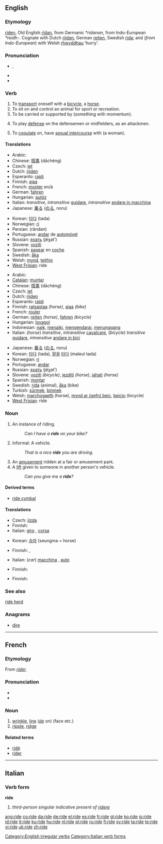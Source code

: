 ==English==

===Etymology===
{{ME.}} [[riden]], Old English [[ridan|rīdan]], from Germanic ''*ridanan'', from Indo-European ''*reidh-''. Cognate with Dutch [[rijden]], German [[reiten]], Swedish [[rida]]; and (''from Indo-European'') with Welsh [[rhwyddhau]] ‘hurry’.

===Pronunciation===
* {{IPA|/ɹaɪd/}}, {{SAMPA|/r\aId/}}
* {{audio|en-us-ride.ogg|Audio (US)}}
* {{rhymes|aɪd}}

===Verb===
{{en-verb|rides|riding|rode|ridden}}

# To [[transport]] oneself with a [[bicycle]], a [[horse]].
# To sit on and control an animal for sport or recreation.
# To be carried or supported by (something with momentum).
# {{lacrosse}} To play [[defense]] on the defensemen or midfielders, as an attackmen.
# To [[copulate]] on, have [[sexual intercourse]] with (a woman). <!--since 1250-->

====Translations====
{{trans-top|in a vehicle}}
* Arabic: {{Arab|[[ركب]]}} {{IPAchar|(rákeba)}}
* Chinese: [[搭乘]] (dāchéng)
* Czech: [[jet]]
* Dutch: [[rijden]]
* Esperanto: [[rajdi]]
* Finnish: [[ajaa]]
* French: [[monter]] en/à
* German: [[fahren]]
* Hungarian: [[autóz]]
* Italian: ''transitive'', ''intransitive'' [[guidare]], ''intransitive'' [[andare in macchina]]
* Japanese: [[乗る]] ([[のる]], noru)
{{trans-mid}}
* Korean: [[타다]] (tada)
* Norwegian: [[ri]]
* Persian: {{fa-Arab|[[راندن]]}} (rândan)
* Portuguese: [[andar]] de [[automóvel]]
* Russian: [[ехать]] (jéχat’)
* Slovene: [[voziti]]
* Spanish: [[pasear]] en [[coche]]
* Swedish: [[åka]]
* Welsh: [[mynd]], [[teithio]]
* [[West Frisian]]: ride
{{trans-bottom}}

{{trans-top|horse, bicycle}}
* Arabic: {{Arab|[[ركب]]}} {{IPAchar|(rákeba)}}
* [[Catalan]]: [[muntar]]
* Chinese: [[搭乘]] (dāchéng)
* Czech: [[jet]]
* Dutch: [[rijden]]
* Esperanto: [[rajdi]]
* Finnish: [[ratsastaa]] ''(horse)'', [[ajaa]] ''(bike)''
* French: [[rouler]]
* German: [[reiten]] ''(horse)'', [[fahren]] ''(bicycle)''
* Hungarian: [[lovagol]]
* Indonesian: [[naik]], [[naik|menaiki]], [[kendara|mengendarai]], [[tunggang|menunggang]]
* Italian: (''horse'') ''transitive'', ''intransitive'' [[cavalcare]], (''bicycle'') ''transitive'' [[guidare]], ''intransitive'' [[andare in bici]]
{{trans-mid}}
* Japanese: [[乗る]] ([[のる]], noru)
* Korean: [[타다]] (tada), [[말|말을]] [[타다]] (maleul tada)
* Norwegian: [[ri]]
* Portuguese: [[andar]]
* Russian: [[ехать]] (jéχat’)
* Slovene: [[voziti]] ''(bicycle)'', [[jezditi]] ''(horse)'', [[jahati]] ''(horse)''
* Spanish: [[montar]]
* Swedish: [[rida]] (animal), [[åka]] (bike)
* Turkish: [[sürmek]], [[binmek]]
* Welsh: [[marchogaeth]] (horse), [[mynd ar (gefn) beic]], [[beicio]] (bicycle)
* [[West Frisian]]: ride
{{trans-bottom}}

===Noun===
{{en-noun}}

# An instance of riding.
#: ''Can I have a '''ride''' on your bike?''
# Informal: A vehicle.
#: ''That is a nice '''ride''' you are driving.''
# An [[amusement]] ridden at a fair or amusement park.
# A [[lift]] given to someone in another person's vehicle.
#: ''Can you give me a '''ride'''?''

====Derived terms====
* [[ride cymbal]]

====Translations====
{{trans-top|instance of riding}}
* Czech: [[jízda]] {{f}}
* Finnish: {{t|fi|ajelu}}
* Italian: [[giro]] {{m}}, [[corsa]] {{f}}
{{trans-mid}}
* Korean: [[승마]] (seungma = horse)
{{trans-bottom}}

{{trans-top|vehicle}}
* Finnish: {{t|fi|rassi}}, {{t|fi|ajopeli}}
{{trans-mid}}
* Italian: (''car'') [[macchina]] {{f}}, [[auto]] {{f}}
{{trans-bottom}}

{{trans-top|amusement}}
* Finnish: {{t|fi|ajelu}}
{{trans-mid}}
{{trans-bottom}}

{{trans-top|lift}}
* Finnish: {{t|fi|kyyti}}
{{trans-mid}}
{{trans-bottom}}

===See also===
[[ride herd]]

===Anagrams===
* [[dire]]

[[Category:English irregular verbs]]

----

==French==

===Etymology===
From ''[[rider#French|rider]]''.

===Pronunciation===
* {{audio|Fr-ride.ogg|audio}}
* {{IPA|/ʀid/}}

===Noun===
{{fr-noun|f}}

# [[wrinkle]], [[line]] (''[[de]]'' on) (face etc.)
# [[ripple]], [[ridge]]

====Related terms====
* [[ridé]]
* [[rider]]

----

==Italian==

===Verb form===
'''ride'''

# ''third-person singular indicative present of [[ridere]]''

[[Category:Italian verb forms]]

[[ang:ride]]
[[co:ride]]
[[da:ride]]
[[de:ride]]
[[el:ride]]
[[es:ride]]
[[fr:ride]]
[[gl:ride]]
[[ko:ride]]
[[io:ride]]
[[id:ride]]
[[it:ride]]
[[ku:ride]]
[[hu:ride]]
[[nl:ride]]
[[pl:ride]]
[[ru:ride]]
[[fi:ride]]
[[sv:ride]]
[[ta:ride]]
[[te:ride]]
[[vi:ride]]
[[uk:ride]]
[[zh:ride]]